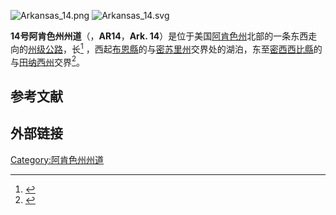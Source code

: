 {{expand language|1=en|page=Arkansas Highway 14|time=2021-01-13}}
{{onesource|time=2021-01-13}}
[[File:Arkansas_14.png|thumb]]
[[File:Arkansas_14.svg|thumb]]

'''14号阿肯色州州道'''（{{lang-en|Arkansas Highway 14}}，'''AR14'''，'''Ark. 14'''）是位于美国[[阿肯色州|阿肯色州]]北部的一条东西走向的[[州级公路|州级公路]]，长{{convert|227.35|mi|km}}<ref name="db">{{cite web |url=http://www.arkansashighways.com/planning_research/technical_services/databases/Road%20Log%20Database.zip |title=Arkansas Road Log Database |author=Planning and Research Division |year=2010 |publisher=Arkansas State Highway and Transportation Department |format=Database |access-date=June 9, 2011 |archive-url=https://web.archive.org/web/20110623010127/http://arkansashighways.com/planning_research/technical_services/databases/Road%20Log%20Database.zip |archive-date=2011-06-23 |dead-url=yes }}</ref> ，西起[[布恩縣_(阿肯色州)|布恩縣]]的与[[密苏里州|密苏里州]]交界处的湖泊，东至[[密西西比縣_(阿肯色州)|密西西比縣]]的与[[田纳西州|田纳西州]]交界<ref name="mis">{{Cite map |publisher= Arkansas State Highway and Transportation Department |title= General Highway Map, Mississippi County, Arkansas |url= http://www.arkansashighways.com/maps/Counties/County%20PDFs/MississippiCounty.pdf |cartography= Planning and Research Division |format= PDF |date= January 11, 2010 |scale= 1:62500 |access-date= January 13, 2012 |archive-date= 2021-01-15 |archive-url= https://web.archive.org/web/20210115013658/http://www.arkansashighways.com/maps/Counties/County%20PDFs/MississippiCounty.pdf |dead-url= no }}</ref>。

== 参考文献 ==
{{reflist|22em}}

== 外部链接 ==
{{Arkansas-stub}}
[[Category:阿肯色州州道|Category:阿肯色州州道]]